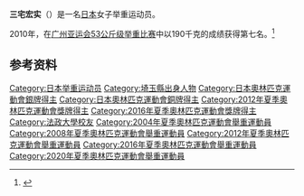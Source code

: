 {{Infobox sportsperson
| headercolor    = #808080
| name           = {{lang|ja|三宅 宏実}}<br />{{lang|ja|みやけ ひろみ}}
| image          =Hiromi Miyake cropped.jpg
| imagesize      = 
| caption        =
| birthname      =
| fullname       =
| nickname       =
| nationality    = 
| residence      =
| birth_date      = {{birth_date_and_age|1985|11|18}}<ref name="伦敦奥运">{{cite web|title=ウエイトリフティングの日本代表選手団一覧 - 三宅 宏実|url=http://www.joc.or.jp/games/olympic/london/sports/weightlifting/team/miyakehiromi.html|accessdate=2012-07-28|archive-date=2012-07-28|archive-url=https://web.archive.org/web/20120728232117/http://www.joc.or.jp/games/olympic/london/sports/weightlifting/team/miyakehiromi.html|dead-url=no}}{{ja}}</ref>
| birth_place     = {{JPN}}[[埼玉縣|埼玉縣]][[新座市|新座市]]
| height         = {{height|m=1.46}}<ref name="伦敦奥运"/>
| weight         = {{weight|kg=48}}<ref name="伦敦奥运"/>
| website        = 
| country        = {{JPN}}
| sport          = 女子[[举重|举重]]
| collegeteam    =
| club           =
| team           =
| turnedpro      =
| coach          = 
| retired        =
| coaching       =
| worlds         =
| regionals      =
| nationals      =
| olympics       =
| paralympics    =
| highestranking =
| pb             =
| medaltemplates = 
{{MedalCompetition|[[奧林匹克運動會|奧林匹克運動會]]}}
{{MedalSilver| [[2012年夏季奥林匹克运动会|2012年 伦敦]]|[[2012年夏季奧林匹克運動會舉重比賽－女子48公斤級|48公斤級]]}}
{{MedalBronze| [[2016年夏季奥林匹克运动会|2016年 里約]]|[[2016年夏季奧林匹克運動會舉重比賽－女子48公斤級|48公斤級]]}}  
| show-medals    = yes
}}
'''三宅宏实'''（{{bd|1985年|11月18日|||Miyake, Hiromi}}）是一名[[日本|日本]]女子举重运动员。

2010年，在[[广州亚运会|广州亚运会]][[2010年亚洲运动会举重比赛_-_女子53公斤级|53公斤级举重比赛]]中以190千克的成绩获得第七名。<ref>{{cite web|url=http://www.gz2010.cn/info/CHN_CHN/ZB/ZBB101A_WL@@@@@@@@@@@@@@@CHN_number=231169.html | language=zh-hans | title=三宅宏美 - 简历  |publisher=2010年广州亚运会官方网站 |accessdate=2012-01-30 }}{{dead link}}</ref>

==参考资料==
{{Reflist}}
{{Commons category|Hiromi Miyake}}

{{DEFAULTSORT:Miyake, Hiromi}}
[[Category:日本举重运动员|Category:日本举重运动员]]
[[Category:埼玉縣出身人物|Category:埼玉縣出身人物]]
[[Category:日本奧林匹克運動會銀牌得主|Category:日本奧林匹克運動會銀牌得主]]
[[Category:日本奧林匹克運動會銅牌得主|Category:日本奧林匹克運動會銅牌得主]]
[[Category:2012年夏季奧林匹克運動會獎牌得主|Category:2012年夏季奧林匹克運動會獎牌得主]]
[[Category:2016年夏季奧林匹克運動會獎牌得主|Category:2016年夏季奧林匹克運動會獎牌得主]]
[[Category:法政大學校友|Category:法政大學校友]]
[[Category:2004年夏季奧林匹克運動會舉重運動員|Category:2004年夏季奧林匹克運動會舉重運動員]]
[[Category:2008年夏季奧林匹克運動會舉重運動員|Category:2008年夏季奧林匹克運動會舉重運動員]]
[[Category:2012年夏季奧林匹克運動會舉重運動員|Category:2012年夏季奧林匹克運動會舉重運動員]]
[[Category:2016年夏季奧林匹克運動會舉重運動員|Category:2016年夏季奧林匹克運動會舉重運動員]]
[[Category:2020年夏季奧林匹克運動會舉重運動員|Category:2020年夏季奧林匹克運動會舉重運動員]]
